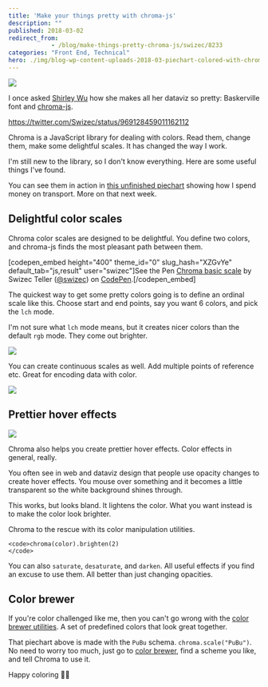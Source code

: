 ```yaml
---
title: 'Make your things pretty with chroma-js'
description: ""
published: 2018-03-02
redirect_from: 
            - /blog/make-things-pretty-chroma-js/swizec/8233
categories: "Front End, Technical"
hero: ./img/blog-wp-content-uploads-2018-03-piechart-colored-with-chromajs.png
---
```

![](./img/blog-wp-content-uploads-2018-03-piechart-colored-with-chromajs.png)

I once asked [Shirley Wu](https://twitter.com/sxywu) how she makes all her dataviz so pretty: Baskerville font and [chroma-js](https://github.com/gka/chroma.js).

https://twitter.com/Swizec/status/969128459011162112

Chroma is a JavaScript library for dealing with colors. Read them, change them, make some delightful scales. It has changed the way I work.

I&#x27;m still new to the library, so I don&#x27;t know everything. Here are some useful things I&#x27;ve found.

You can see them in action in [this unfinished piechart](https://build-bwwgxbfasv.now.sh/) showing how I spend money on transport. More on that next week.

## Delightful color scales

Chroma color scales are designed to be delightful. You define two colors, and chroma-js finds the most pleasant path between them.

\[codepen_embed height=&quot;400&quot; theme_id=&quot;0&quot; slug_hash=&quot;XZGvYe&quot; default_tab=&quot;js,result&quot; user=&quot;swizec&quot;]See the Pen [Chroma basic scale](https://codepen.io/swizec/pen/XZGvYe/) by Swizec Teller ([@swizec](https://codepen.io/swizec)) on [CodePen](https://codepen.io).\[/codepen_embed]

The quickest way to get some pretty colors going is to define an ordinal scale like this. Choose start and end points, say you want 6 colors, and pick the `lch` mode.

I&#x27;m not sure what `lch` mode means, but it creates nicer colors than the default `rgb` mode. They come out brighter.

![](./img/blog-wp-content-uploads-2018-03-lch-vs-rgb.png)

You can create continuous scales as well. Add multiple points of reference etc. Great for encoding data with color.

![](./img/blog-wp-content-uploads-2018-03-continuous-scales.png)

## Prettier hover effects

![](./img/blog-wp-content-uploads-2018-03-hover-effect.gif)

Chroma also helps you create prettier hover effects. Color effects in general, really.

You often see in web and dataviz design that people use opacity changes to create hover effects. You mouse over something and it becomes a little transparent so the white background shines through.

This works, but looks bland. It lightens the color. What you want instead is to make the color look brighter.

Chroma to the rescue with its color manipulation utilities.

```undefined
<code>chroma(color).brighten(2)
</code>
```

You can also `saturate`, `desaturate`, and `darken`. All useful effects if you find an excuse to use them. All better than just changing opacities.

## Color brewer

If you&#x27;re color challenged like me, then you can&#x27;t go wrong with the [color brewer utilities](http://colorbrewer2.org/#type=sequential&scheme=BuGn&n=3). A set of predefined colors that look great together.

That piechart above is made with the `PuBu` schema. `chroma.scale("PuBu")`. No need to worry too much, just go to [color brewer](http://colorbrewer2.org/#type=sequential&scheme=BuGn&n=3), find a scheme you like, and tell Chroma to use it.

Happy coloring 🙏🏻
